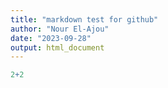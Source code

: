 ```yaml
---
title: "markdown test for github"
author: "Nour El-Ajou"
date: "2023-09-28"
output: html_document
---
```



```r
2+2

```

